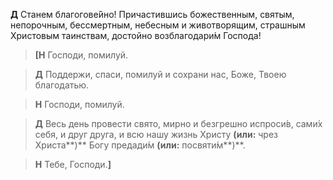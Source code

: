 **Д** Станем благогове́йно! Причастившись божественным, святым, непорочным, бессмертным, небесным и животворящим, страшным Христовым таинствам, достойно возблагодари́м Господа!

>**[Н** Господи, помилуй.

>**Д** Поддержи, спаси, помилуй и сохрани нас, Боже, Твоею благодатью.

>**Н** Господи, помилуй.

>**Д** Весь день провести свято, мирно и безгрешно испроси́в, сами́х себя, и друг друга, и всю нашу жизнь Христу **(или:** чрез Христа**)** Богу предади́м **(или:** посвяти́м**)**.

>**Н** Тебе, Господи.**]**
